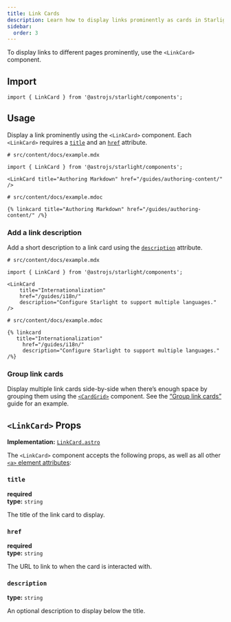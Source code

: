 ```yaml
---
title: Link Cards
description: Learn how to display links prominently as cards in Starlight.
sidebar:
  order: 3
---
```



To display links to different pages prominently, use the `<LinkCard>` component.


<Preview>

<LinkCard
	slot="preview"
	title="Customizing Starlight"
	description="Learn how to make your Starlight site your own with custom styles, fonts, and more."
	href="/guides/customization/"
/>

</Preview>

## Import

```tsx
import { LinkCard } from '@astrojs/starlight/components';
```

## Usage

Display a link prominently using the `<LinkCard>` component.
Each `<LinkCard>` requires a [`title`](#title) and an [`href`](#href) attribute.

<Preview>

```mdx
# src/content/docs/example.mdx

import { LinkCard } from '@astrojs/starlight/components';

<LinkCard title="Authoring Markdown" href="/guides/authoring-content/" />
```

<Fragment slot="markdoc">

```markdoc
# src/content/docs/example.mdoc

{% linkcard title="Authoring Markdown" href="/guides/authoring-content/" /%}
```

</Fragment>

<LinkCard
	slot="preview"
	title="Authoring Markdown"
	href="/guides/authoring-content/"
/>

</Preview>

### Add a link description

Add a short description to a link card using the [`description`](#description) attribute.

<Preview>

```mdx {8}
# src/content/docs/example.mdx

import { LinkCard } from '@astrojs/starlight/components';

<LinkCard
	title="Internationalization"
	href="/guides/i18n/"
	description="Configure Starlight to support multiple languages."
/>
```

<Fragment slot="markdoc">

```markdoc {6}
# src/content/docs/example.mdoc

{% linkcard
   title="Internationalization"
	 href="/guides/i18n/"
	 description="Configure Starlight to support multiple languages." /%}
```

</Fragment>

<LinkCard
	slot="preview"
	title="Internationalization"
	href="/guides/i18n/"
	description="Configure Starlight to support multiple languages."
/>

</Preview>

### Group link cards

Display multiple link cards side-by-side when there’s enough space by grouping them using the [`<CardGrid>`](/components/card-grids/) component.
See the [“Group link cards”](/components/card-grids/#group-link-cards) guide for an example.

## `<LinkCard>` Props

**Implementation:** [`LinkCard.astro`](https://github.com/withastro/starlight/blob/main/packages/starlight/user-components/LinkCard.astro)

The `<LinkCard>` component accepts the following props, as well as all other [`<a>` element attributes](https://developer.mozilla.org/en-US/docs/Web/HTML/Element/a):

### `title`

**required**  
**type:** `string`

The title of the link card to display.

### `href`

**required**  
**type:** `string`

The URL to link to when the card is interacted with.

### `description`

**type:** `string`

An optional description to display below the title.
